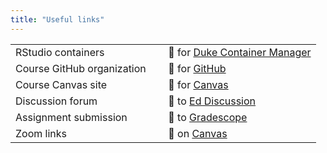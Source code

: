 ```yaml
---
title: "Useful links"
---
```


|  |  |
|----|----|
| RStudio containers | 🔗 for [Duke Container Manager](https://cmgr.oit.duke.edu/containers) |
| Course GitHub organization | 🔗 for [GitHub](https://github.com/biostat725-sp25) |
| Course Canvas site | 🔗 for [Canvas](https://canvas.duke.edu/courses/53305) |
| Discussion forum | 🔗 to [Ed Discussion](https://edstem.org/us/courses/68995/discussion/) |
| Assignment submission | 🔗 to [Gradescope](https://www.gradescope.com/courses/903622) |
| Zoom links | 🔗 on [Canvas](https://canvas.duke.edu/courses/53305/external_tools/184) |
